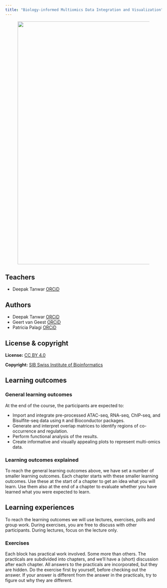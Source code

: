 ```yaml
---
title: "Biology-informed Multiomics Data Integration and Visualization"
---
```


<figure>
    <img src="assets/images/course_logo.png" width="780"/>
</figure>

## Teachers

- Deepak Tanwar [ORCiD](https://orcid.org/0000-0001-8036-1989)

## Authors

- Deepak Tanwar [ORCiD](https://orcid.org/0000-0001-8036-1989)
- Geert van Geest [ORCiD](https://orcid.org/0000-0002-1561-078X)
- Patricia Palagi [ORCiD](https://orcid.org/0000-0001-9062-6303)

## License & copyright

**License:** [CC BY 4.0](https://github.com/sib-swiss/biology-informed-multiomics-training/blob/master/LICENSE.md)

**Copyright:** [SIB Swiss Institute of Bioinformatics](https://www.sib.swiss/)

## Learning outcomes

### General learning outcomes

At the end of the course, the participants are expected to:

- Import and integrate pre-processed ATAC-seq, RNA-seq, ChIP-seq, and Bisulfite-seq data using `R` and Bioconductor packages.
- Generate and interpret overlap matrices to identify regions of co-occurrence and regulation.
- Perform functional analysis of the results.
- Create informative and visually appealing plots to represent multi-omics data.


### Learning outcomes explained

To reach the general learning outcomes above, we have set a number of smaller learning outcomes. Each chapter starts with these smaller learning outcomes. Use these at the start of a chapter to get an idea what you will learn. Use them also at the end of a chapter to evaluate whether you have learned what you were expected to learn.

## Learning experiences

To reach the learning outcomes we will use lectures, exercises, polls and group work. During exercises, you are free to discuss with other participants. During lectures, focus on the lecture only.

### Exercises

Each block has practical work involved. Some more than others. The practicals are subdivided into chapters, and we'll have a (short) discussion after each chapter. All answers to the practicals are incorporated, but they are hidden. Do the exercise first by yourself, before checking out the answer. If your answer is different from the answer in the practicals, try to figure out why they are different.
